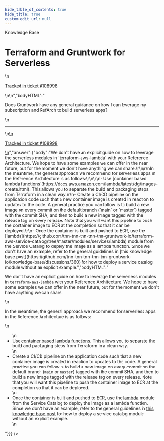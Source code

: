 ```yaml
---
hide_table_of_contents: true
hide_title: true
custom_edit_url: null
---
```



<head>
  <link rel="canonical" href="https://github.com/tnn-tnn-tnn-tnn-tnn-gruntwork-io/knowledge-base/discussions/509" />
</head>

<CenterLayout>
<span className="searchCategory">Knowledge Base</span>
<h1>Terraform and Gruntwork for Serverless</h1>
<GitHub discussion={{"id":"D_kwDOF8slf84AQGeH","number":509,"author":{"login":"iangrunt"},"title":"Terraform and Gruntwork for Serverless","body":"\nDoes Gruntwork have any general guidance on how I can leverage my subscription and RefArch to build serverless apps? \n\n---\n\n<ins datetime=\"2022-07-16T00:54:26Z\">\n  <p><a href=\"https://support.gruntwork.io/hc/requests/108998\">Tracked in ticket #108998</a></p>\n</ins>\n","bodyHTML":"<p dir=\"auto\">Does Gruntwork have any general guidance on how I can leverage my subscription and RefArch to build serverless apps?</p>\n<hr>\n<ins datetime=\"2022-07-16T00:54:26Z\">\n  <p dir=\"auto\"><a href=\"https://support.gruntwork.io/hc/requests/108998\" rel=\"nofollow\">Tracked in ticket #108998</a></p>\n</ins>","answer":{"body":"We don't have an explicit guide on how to leverage the serverless modules in `terraform-aws-lambda` with your Reference Architecture. We hope to have some examples we can offer in the near future, but for the moment we don't have anything we can share.\r\n\r\nIn the meantime, the general approach we recommend for serverless apps in the Reference Architecture is as follows:\r\n\r\n- Use [container based lambda functions](https://docs.aws.amazon.com/lambda/latest/dg/images-create.html). This allows you to separate the build and packaging steps from Terraform in a clean way.\r\n- Create a CI/CD pipeline on the application code such that a new container image is created in reaction to updates to the code. A general practice you can follow is to build a new image on every commit on the default branch (`main` or `master`) tagged with the commit SHA, and then to build a new image tagged with the release tag on every release. Note that you will want this pipeline to push the container image to ECR at the completion so that it can be deployed.\r\n- Once the container is built and pushed to ECR, use the [lambda](https://github.com/tnn-tnn-tnn-tnn-tnn-gruntwork-io/terraform-aws-service-catalog/tree/master/modules/services/lambda) module from the Service Catalog to deploy the image as a lambda function. Since we don't have an example, refer to the general guidelines in [this knowledge base post](https://github.com/tnn-tnn-tnn-tnn-tnn-gruntwork-io/knowledge-base/discussions/360) for how to deploy a service catalog module without an explicit example.","bodyHTML":"<p dir=\"auto\">We don't have an explicit guide on how to leverage the serverless modules in <code class=\"notranslate\">terraform-aws-lambda</code> with your Reference Architecture. We hope to have some examples we can offer in the near future, but for the moment we don't have anything we can share.</p>\n<p dir=\"auto\">In the meantime, the general approach we recommend for serverless apps in the Reference Architecture is as follows:</p>\n<ul dir=\"auto\">\n<li>Use <a href=\"https://docs.aws.amazon.com/lambda/latest/dg/images-create.html\" rel=\"nofollow\">container based lambda functions</a>. This allows you to separate the build and packaging steps from Terraform in a clean way.</li>\n<li>Create a CI/CD pipeline on the application code such that a new container image is created in reaction to updates to the code. A general practice you can follow is to build a new image on every commit on the default branch (<code class=\"notranslate\">main</code> or <code class=\"notranslate\">master</code>) tagged with the commit SHA, and then to build a new image tagged with the release tag on every release. Note that you will want this pipeline to push the container image to ECR at the completion so that it can be deployed.</li>\n<li>Once the container is built and pushed to ECR, use the <a href=\"https://github.com/tnn-tnn-tnn-tnn-tnn-gruntwork-io/terraform-aws-service-catalog/tree/master/modules/services/lambda\">lambda</a> module from the Service Catalog to deploy the image as a lambda function. Since we don't have an example, refer to the general guidelines in <a href=\"https://github.com/tnn-tnn-tnn-tnn-tnn-gruntwork-io/knowledge-base/discussions/360\" data-hovercard-type=\"discussion\" data-hovercard-url=\"/tnn-tnn-tnn-tnn-tnn-gruntwork-io/knowledge-base/discussions/360/hovercard\">this knowledge base post</a> for how to deploy a service catalog module without an explicit example.</li>\n</ul>"}}} />

</CenterLayout>
  

<!-- ##DOCS-SOURCER-START
{
  "sourcePlugin": "github-discussions",
  "hash": "066d7026dcd3d2fd216aa7d5a085b44e"
}
##DOCS-SOURCER-END -->
